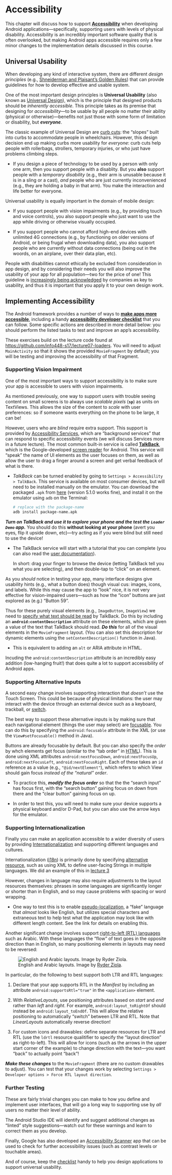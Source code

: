 # Accessibility
This chapter will discuss how to support [**Accessibility**](https://developer.android.com/training/accessibility/index.html) when developing Android applications&mdash;specifically, supporting users with levels of physical disability. Accessibility is an incredibly important software quality that is often overlooked, but making Android apps accessible requires only a few minor changes to the implementation details discussed in this course.


## Universal Usability
When developing any kind of interactive system, there are different _design principles_ (e.g., [Shneiderman and Plaisant's Golden Rules](https://www.cs.umd.edu/users/ben/goldenrules.html)) that can provide guidelines for how to develop effective and usable system.

One of the most important design principles is **Universal Usability** (also known as [Universal Design](https://en.wikipedia.org/wiki/Universal_design)), which is the principle that designed products should be _inherently accessible_. This principle takes as its premise that designing for _accessibility_&mdash;to be usable by all people no matter their ability (physical or otherwise)&mdash;benefits not just those with some form of limitation or disability, but ___everyone___.

The classic example of Universal Design are [curb cuts](https://en.wikipedia.org/wiki/Curb_cut): the "slopes" built into curbs to accommodate people in wheelchairs. However, this design decision end up making curbs more usability for _everyone_: curb cuts help people with rollerbags, strollers, temporary injuries, or who just have problems climbing steps.

- If you design a piece of technology to be used by a person with only one arm, then you support people with a disablity. But you **also** support people with a _temporary disability_ (e.g., their arm is unusable because it is in a sling or a cast), _and_ people who are just currently inconvenienced (e.g., they are holding a baby in that arm). You make the interaction and life better for everyone.

Universal usability is equally important in the domain of mobile design:

- If you support people with vision impairments (e.g., by providing touch and voice controls), you also support people who just want to use the app while driving or otherwise visually occupied.

- If you support people who cannot afford high-end devices with unlimited 4G connections (e.g., by functioning on older versions of Android, or being frugal when downloading data), you also support people who are currently without data connections (being out in the woords, on an airplane, over their data plan, etc).

People with disabilities cannot ethically be excluded from consideration in app design, and by considering their needs you will also improve the usability of your app for all population&mdash;two for the price of one! This guideline is [increasingly being acknowledged](http://www.fastcodesign.com/3054927/the-big-idea/microsofts-inspiring-bet-on-a-radical-new-type-of-design-thinking) by companies as key to usability, and thus it is important that you apply it to your own design work.

## Implementing Accessibility
The Android framework provides a number of ways to [**make apps more accessible**](https://developer.android.com/guide/topics/ui/accessibility/apps.html), including a handy [**accessibility developer checklist**](https://developer.android.com/guide/topics/ui/accessibility/checklist.html) that you can follow. Some specific actions are described in more detail below: you should perform the listed tasks to test and improve an app's accessibility.

<p class="alert alert-info">These exercises build on the lecture code found at <https://github.com/info448-s17/lecture07-loaders>. You will need to adjust `MainActivity` so that it shows the provided `MovieFragment` by default; you will be testing and improving the accessibility of that Fragment.</p>

### Supporting Vision Impairment
One of the most important ways to support accessibility is to make sure your app is accessible to users with vision impairments.

As mentioned previously, one way to support users with trouble seeing content on small screens is to always use _scalable pixels_ (**`sp`**) as units on TextViews. This allows the size of the content to _scale_ with user preferences: so if someone wants everything on the phone to be large, it can be!

However, users who are _blind_ require extra support. This support is provided by [Accessibility Services](https://developer.android.com/guide/topics/ui/accessibility/services.html), which are "background services" that can respond to specific accessibility events (we will discuss Services more in a future lecture). The most common built-in service is called [**TalkBack**](https://developer.android.com/training/accessibility/testing.html#talkback), which is the Google-developed [screen reader](https://en.wikipedia.org/wiki/Screen_reader) for Android. This service will "speak" the name of UI elements as the user focuses on them, as well as allow the user to drag a finger around a screen and get verbal feedback of what is there.

- _TalkBack_ can be turned enabled by going to `Settings > Accessibility > TalkBack`. This service is available on most consumer devices, but will need to be installed manually on the emulator. You can download the packaged `.apk` from [here](http://www.apkmirror.com/apk/google-inc/talkback/) (version 5.1.0 works fine), and install it on the emulator using `adb` on the Terminal:

	```bash
	# replace with the package-name
	adb install package-name.apk
	```

___Turn on TalkBack and use it to explore your phone and the test the `Loader Demo` app.___ You should do this **without looking at your phone** (avert you eyes, flip it upside down, etc)&mdash;try acting as if you were blind but still need to use the device!

- The TalkBack service will start with a tutorial that you can complete (you can also read the [user documentation](https://support.google.com/accessibility/android/?hl=en#topic=3529932)).

	In short: drag your finger to browse the device (letting TalkBack tell you what you are selecting), and then double-tap to "click" on an element.

As you _should_ notice in testing your app, many interface designs give usability hints (e.g., what a button does) though visual cus: images, icons, and labels. While this may cause the app to "look" nice, it is not very effective for vision-impaired users&mdash;such as how the "icon" buttons are just explored as (e.g.) "Button 59".

Thus for these purely visual elements (e.g., `ImageButton`, `ImageView`) we need to [specify what text should be read](https://developer.android.com/training/accessibility/accessible-app.html#contentdesc) by TalkBack. Do this by including an **`android:contentDescription`** attribute on these elements, which are given a value of the text that TalkBack should read. ___Do this___ for all of the visual elements in the `MovieFragment` layout. (You can also set this description for dynamic elements using the `setContentDescription()` function in Java).

- This is equivalent to adding an `alt` or ARIA attribute in HTML.

Incuding the `android:contentDescription` attribute is an incredibly easy addition (low-hanging fruit!) that does quite a lot to support accessibility of Android apps.


### Supporting Alternative Inputs
A second easy change involves supporting interaction that _doesn't_ use the Touch Screen. This could be because of physical limitations: the user may interact with the device through an external device such as a keyboard, trackball, or [switch](https://developer.android.com/training/accessibility/testing.html#switch-access).

The best way to support these alternative inputs is by making sure that each navigational element (things the user may select) are [focusable](https://developer.android.com/training/accessibility/accessible-app.html#focus). You can do this by specifying the `android:focusable` attribute in the XML (or use the `View#setFocusable()` method in Java).

Buttons are already focusable by default. But you can also specify the _order_ by whch elements get focus (similar to the "tab order" in [HTML](https://developer.mozilla.org/en-US/docs/Web/HTML/Global_attributes/tabindex)). This is done using XML attributes `android:nextFocusDown`, `android:nextFocusUp`, `android:nextFocusLeft`, `android:nextFocusRight`. Each of these takes an `id` reference as a value (e.g., `"@id/nextElement"`), which refers to which View should gain focus _instead of the "natural" order_.

- To practice this, ___modify the focus order___ so that the the "search input" has focus first, with the "search button" gaining focus on down from there and the "clear button" gaining focus on up.

- In order to test this, you will need to make sure your device supports a physical keyboard and/or D-Pad, but you can also use the arrow keys for the emulator.


### Supporting Internationalization
Finally you can make an application accessible to a wider diversity of users by providing [Internationalization](https://developer.android.com/training/basics/supporting-devices/languages.html) and supporting different languages and cultures.

Internationalization ([i18n](https://en.wikipedia.org/wiki/Internationalization_and_localization)) is primarily done by specifying [alternative resource](https://developer.android.com/guide/topics/resources/providing-resources.html#AlternativeResources), such as using XML to define user-facing Strings in multiple languages. We did an example of this in [lecture 3](#alternative-resources)

However, changes in language may also require adjustments to the layout resources themselves: phrases in some languages are significantly longer or shorter than in English, and so may cause problems with spacing or word wrapping.

- One way to test this is to enable [pseudo-localization](https://androidbycode.wordpress.com/2015/04/19/pseudo-localization-testing-in-android/), a "fake" language that _almost_ looks like English, but utilizes special characters and extraneous text to help test what the application may look like with different length content. See the link for details on enabling this.

Another significant change involves support [right-to-left (RTL) languages](https://en.wikipedia.org/wiki/Right-to-left) such as Arabic. With these languages the "flow" of text goes in the opposite direction than in English, so many positioning elements in layouts may need to be reversed:

![English and Arabic layouts. Image by [Ryder Ziola](https://www.linkedin.com/in/ryder-ziola-9b93b34).](img/accessibility/ltr-rtl.png)

In particular, do the following to best support both LTR and RTL languages:

1. Declare that your app supports RTL in the _Manifest_ by including an attribute `android:supportsRtl="true"` in the `<application>` element.

2. With _RelativeLayouts_, use positioning attributes based on _start_ and _end_ rather than _left_ and _right_. For example, `android:layout_toRightOf` should instead be `android:layout_toEndOf`. This will allow the relative positioning to automatically "switch" between LTR and RTL. Note that _LinearLayouts_ automatically reverse direction!

3. For custom icons and drawables: define separate resources for LTR and RTL (use the `ldrtl` resource qualitifier to specify the "layout direction" as right-to-left). This will allow for icons (such as the arrows in the upper start corner of the example) to change direction with the text&mdash;you want "back" to actually point "back"!

___Make these changes___ to the `MovieFragment` (there are no custom drawables to adjust). You can test that your changes work by selecting `Settings > Developer options > Force RTL layout direction`.


### Further Testing
These are fairly trivial changes you can make to how you define and implement user interfaces, that will go a long way to supporting use by _all_ users no matter their level of ability.

The Android Studio IDE will identify and suggest additional changes as "linted" style suggestions&mdash;watch out for these warnings and learn to correct them as you develop.

Finally, Google has also developed an [Accessibility Scanner](https://developer.android.com/training/accessibility/testing.html#accessibility-scanner) app that can be used to check for further accessibility issues (such as contrast levels or touchable areas).

And of course, keep the [checklist](https://developer.android.com/guide/topics/ui/accessibility/checklist.html) handy to help you design applications to support universal usability.
